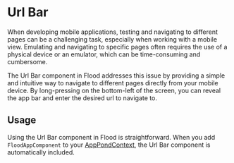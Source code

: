 # Url Bar

When developing mobile applications, testing and navigating to different pages can be a challenging task, especially when working with a mobile view. Emulating and navigating to specific pages often requires the use of a physical device or an emulator, which can be time-consuming and cumbersome.

The Url Bar component in Flood addresses this issue by providing a simple and intuitive way to navigate to different pages directly from your mobile device. By long-pressing on the bottom-left of the screen, you can reveal the app bar and enter the desired url to navigate to.

## Usage

Using the Url Bar component in Flood is straightforward. When you add `FloodAppComponent` to your [AppPondContext](/pond/app), the Url Bar component is automatically included.
